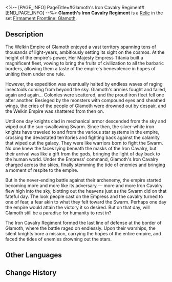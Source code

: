 <%-- [PAGE_INFO]
PageTitle=#Glamoth's Iron Cavalry Regiment#
[END_PAGE_INFO] --%>
{{Relic Infobox
|id        = 63115
|image     = Item Glamoth's Iron Cavalry Regiment.png{{subst:void|<!--$UPLOAD:<<SpriteOutput/RelicFigures/IconRelic_311_5.png>-<Item Glamoth's Iron Cavalry Regiment.png>-<Relic Icons>>-->}}
|set       = Firmament Frontline: Glamoth
|piece     = Link Rope
|mentions  = 
}}
{{Description|Encapsulated in the Planar Sphere is the renowned shapeshifting oothecae of the Glamoth Empire's Iron Cavalry. Countless silver mechas were loaded into warships and sailed to the outer edges of the galaxy to fend off the vicious Swarm from deep space.}}
'''Glamoth's Iron Cavalry Regiment''' is a [[Relic]] in the set [[Firmament Frontline: Glamoth]].

==Description==
The Welkin Empire of Glamoth enjoyed a vast territory spanning tens of thousands of light-years, ambitiously setting its sight on the cosmos. At the height of the empire's power, Her Majesty Empress Titania built a magnificent fleet, vowing to bring the fruits of civilization to all the barbaric borders, allowing them a taste of the empire's benevolence in hopes of uniting them under one rule.

However, the expedition was eventually halted by endless waves of raging insectoids coming from beyond the sky. Glamoth's armies fought and failed, again and again... Colonies were scattered, and the proud iron fleet fell one after another. Besieged by the monsters with compound eyes and sheathed wings, the cries of the people of Glamoth were drowned out by despair, and the Welkin Empire was shattered from then on.

Until one day knights clad in mechanical armor descended from the sky and wiped out the sun-swallowing Swarm. Since then, the silver-white iron knights have traveled to and from the various star systems in the empire, crossing the devastated territories and fighting back against the calamity that wiped out the galaxy. They were like warriors born to fight the Swarm. No one knew the faces lying beneath the masks of the Iron Cavalry, but their arrival was like a gift from the gods, bringing the light of day back to the human world. Under the Empress' command, Glamoth's Iron Cavalry charged across the skies, finally stemming the tide of enemies and bringing a moment of respite to the empire.

But in the never-ending battle against their archenemy, the empire started becoming more and more like its adversary &mdash; more and more Iron Cavalry flew high into the sky, blotting out the heavens just as the Swarm did on that fateful day. The look people cast on the Empress and the cavalry turned to one of fear, a fear akin to what they felt toward the Swarm. Perhaps one day the empire would attain the victory it so desired. But on that day, will Glamoth still be a paradise for humanity to rest in?

The Iron Cavalry Regiment formed the last line of defense at the border of Glamoth, where the battle raged on endlessly. Upon their warships, the silent knights bore a mission, carrying the hopes of the entire empire, and faced the tides of enemies drowning out the stars.

==Other Languages==
{{Other Languages
|en   = Glamoth's Iron Cavalry Regiment
|zhs  = 格拉默的铁骑兵团
|zht  = 格拉默的鐵騎兵團
|ja   = グラモスの{{Rubi|鉄騎兵団|てっきへいだん}}
|ko   = 그라모스의 철기 군단
|es   = Regimiento de la Caballería de Hierro de Glamoth
|fr   = Régiment de la Brigade de fer de Glamoth
|ru   = Железная кавалерия Глатирамера
|th   = Glamoth's Iron Cavalry Regiment
|vi   = Đội Kỵ Binh Sắt Của Glamoth
|de   = Glamoths eisernes Kavallerieregiment
|id   = Glamoth's Iron Cavalry Regiment
|pt   = Regimento da Cavalaria de Ferro de Glamoth
}}

==Change History==
{{Change History|1.5}}